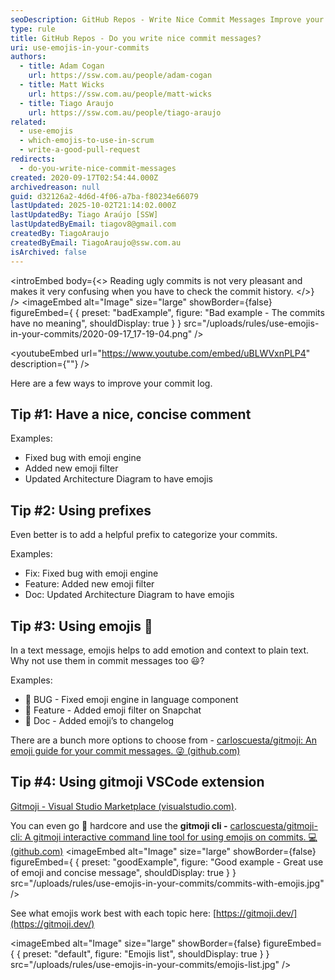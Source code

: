 ```yaml
---
seoDescription: GitHub Repos - Write Nice Commit Messages Improve your commit log with concise and meaningful messages.
type: rule
title: GitHub Repos - Do you write nice commit messages?
uri: use-emojis-in-your-commits
authors:
  - title: Adam Cogan
    url: https://ssw.com.au/people/adam-cogan
  - title: Matt Wicks
    url: https://ssw.com.au/people/matt-wicks
  - title: Tiago Araujo
    url: https://ssw.com.au/people/tiago-araujo
related:
  - use-emojis
  - which-emojis-to-use-in-scrum
  - write-a-good-pull-request
redirects:
  - do-you-write-nice-commit-messages
created: 2020-09-17T02:54:44.000Z
archivedreason: null
guid: d32126a2-4d6d-4f06-a7ba-f80234e66079
lastUpdated: 2025-10-02T21:14:02.000Z
lastUpdatedBy: Tiago Araújo [SSW]
lastUpdatedByEmail: tiagov8@gmail.com
createdBy: TiagoAraujo
createdByEmail: TiagoAraujo@ssw.com.au
isArchived: false
---
```


<introEmbed
  body={<>
Reading ugly commits is not very pleasant and makes it very confusing when you have to check the commit history.
  </>}
/>
<imageEmbed
  alt="Image"
  size="large"
  showBorder={false}
  figureEmbed={ {
    preset: "badExample",
    figure: "Bad example - The commits have no meaning",
    shouldDisplay: true
  } }
  src="/uploads/rules/use-emojis-in-your-commits/2020-09-17_17-19-04.png"
/>

<youtubeEmbed url="https://www.youtube.com/embed/uBLWVxnPLP4" description={""} />

Here are a few ways to improve your commit log.

## Tip #1: Have a nice, concise comment

Examples:

* Fixed bug with emoji engine
* Added new emoji filter
* Updated Architecture Diagram to have emojis

## Tip #2: Using prefixes

Even better is to add a helpful prefix to categorize your commits.

Examples:

* Fix: Fixed bug with emoji engine
* Feature: Added new emoji filter
* Doc: Updated Architecture Diagram to have emojis

## Tip #3: Using emojis 💄

In a text message, emojis helps to add emotion and context to plain text. Why not use them in commit messages too 😃?

Examples:

* 🐛 BUG - Fixed emoji engine in language component
* 🚀 Feature - Added emoji filter on Snapchat
* 📄 Doc - Added emoji’s to changelog

There are a bunch more options to choose from - [carloscuesta/gitmoji: An emoji guide for your commit messages. 😜 (github.com)](https://github.com/carloscuesta/gitmoji)

## Tip #4: Using gitmoji VSCode extension

[Gitmoji - Visual Studio Marketplace (visualstudio.com)](https://marketplace.visualstudio.com/items?itemName=seatonjiang.gitmoji-vscode).

You can even go 🤘 hardcore and use the **gitmoji cli -** [carloscuesta/gitmoji-cli: A gitmoji interactive command line tool for using emojis on commits. 💻 (github.com)](https://github.com/carloscuesta/gitmoji-cli)
<imageEmbed
  alt="Image"
  size="large"
  showBorder={false}
  figureEmbed={ {
    preset: "goodExample",
    figure: "Good example - Great use of emoji and concise message",
    shouldDisplay: true
  } }
  src="/uploads/rules/use-emojis-in-your-commits/commits-with-emojis.jpg"
/>

See what emojis work best with each topic here: [https://gitmoji.dev/](https://gitmoji.dev/)


<imageEmbed
  alt="Image"
  size="large"
  showBorder={false}
  figureEmbed={ {
    preset: "default",
    figure: "Emojis list",
    shouldDisplay: true
  } }
  src="/uploads/rules/use-emojis-in-your-commits/emojis-list.jpg"
/>

